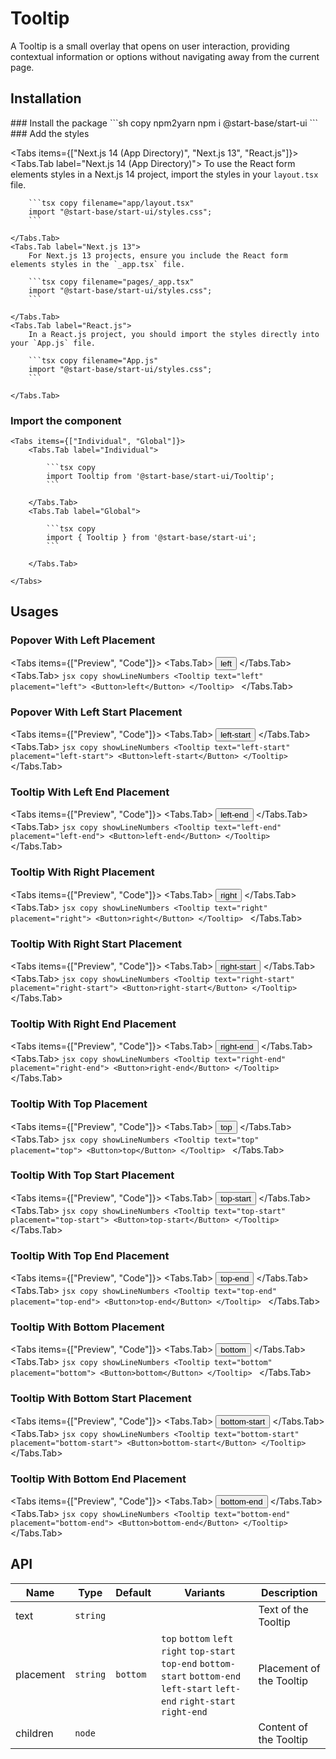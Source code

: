 
# Tooltip

A Tooltip is a small overlay that opens on user interaction, providing contextual information or options without navigating away from the current page.

## Installation

<Steps>
### Install the package
```sh copy npm2yarn
npm i @start-base/start-ui
```
### Add the styles

<Tabs items={["Next.js 14 (App Directory)", "Next.js 13", "React.js"]}>
    <Tabs.Tab label="Next.js 14 (App Directory)">
        To use the React form elements styles in a Next.js 14 project, import the styles in your `layout.tsx` file.

        ```tsx copy filename="app/layout.tsx"
        import "@start-base/start-ui/styles.css";
        ```

    </Tabs.Tab>
    <Tabs.Tab label="Next.js 13">
        For Next.js 13 projects, ensure you include the React form elements styles in the `_app.tsx` file.

        ```tsx copy filename="pages/_app.tsx"
        import "@start-base/start-ui/styles.css";
        ```

    </Tabs.Tab>
    <Tabs.Tab label="React.js">
        In a React.js project, you should import the styles directly into your `App.js` file.

        ```tsx copy filename="App.js"
        import "@start-base/start-ui/styles.css";
        ```

    </Tabs.Tab>

</Tabs>

### Import the component

    <Tabs items={["Individual", "Global"]}>
        <Tabs.Tab label="Individual">

            ```tsx copy
            import Tooltip from '@start-base/start-ui/Tooltip';
            ```

        </Tabs.Tab>
        <Tabs.Tab label="Global">

            ```tsx copy
            import { Tooltip } from '@start-base/start-ui';
            ```

        </Tabs.Tab>

    </Tabs>

</Steps>

## Usages

### Popover With Left Placement

<Tabs items={["Preview", "Code"]}>
  <Tabs.Tab>
    <Preview>
      <Tooltip text="left" placement="left">
        <Button>left</Button>
      </Tooltip>
    </Preview>
  </Tabs.Tab>
  <Tabs.Tab>
    ```jsx copy showLineNumbers
    <Tooltip text="left" placement="left">
      <Button>left</Button>
    </Tooltip>
    ```
  </Tabs.Tab>
</Tabs>

### Popover With Left Start Placement

<Tabs items={["Preview", "Code"]}>
  <Tabs.Tab>
    <Preview>
      <Tooltip text="left-start" placement="left-start">
        <Button>left-start</Button>
      </Tooltip>
    </Preview>
  </Tabs.Tab>
  <Tabs.Tab>
    ```jsx copy showLineNumbers
    <Tooltip text="left-start" placement="left-start">
      <Button>left-start</Button>
    </Tooltip>
    ```
  </Tabs.Tab>
</Tabs>

### Tooltip With Left End Placement

<Tabs items={["Preview", "Code"]}>
  <Tabs.Tab>
    <Preview>
      <Tooltip text="left-end" placement="left-end">
        <Button>left-end</Button>
      </Tooltip>
    </Preview>
  </Tabs.Tab>
  <Tabs.Tab>
    ```jsx copy showLineNumbers
    <Tooltip text="left-end" placement="left-end">
      <Button>left-end</Button>
    </Tooltip>
    ```
  </Tabs.Tab>
</Tabs>

### Tooltip With Right Placement

<Tabs items={["Preview", "Code"]}>
  <Tabs.Tab>
    <Preview>
      <Tooltip text="right" placement="right">
        <Button>right</Button>
      </Tooltip>
    </Preview>
  </Tabs.Tab>
  <Tabs.Tab>
    ```jsx copy showLineNumbers
    <Tooltip text="right" placement="right">
      <Button>right</Button>
    </Tooltip>
    ```
  </Tabs.Tab>
</Tabs>

### Tooltip With Right Start Placement

<Tabs items={["Preview", "Code"]}>
  <Tabs.Tab>
    <Preview>
      <Tooltip text="right-start" placement="right-start">
        <Button>right-start</Button>
      </Tooltip>
    </Preview>
  </Tabs.Tab>
  <Tabs.Tab>
    ```jsx copy showLineNumbers
    <Tooltip text="right-start" placement="right-start">
      <Button>right-start</Button>
    </Tooltip>
    ```
  </Tabs.Tab>
</Tabs>

### Tooltip With Right End Placement

<Tabs items={["Preview", "Code"]}>
  <Tabs.Tab>
    <Preview>
      <Tooltip text="right-end" placement="right-end">
        <Button>right-end</Button>
      </Tooltip>
    </Preview>
  </Tabs.Tab>
  <Tabs.Tab>
    ```jsx copy showLineNumbers
    <Tooltip text="right-end" placement="right-end">
      <Button>right-end</Button>
    </Tooltip>
    ```
  </Tabs.Tab>
</Tabs>

### Tooltip With Top Placement

<Tabs items={["Preview", "Code"]}>
  <Tabs.Tab>
    <Preview>
      <Tooltip text="top" placement="top">
        <Button>top</Button>
      </Tooltip>
    </Preview>
  </Tabs.Tab>
  <Tabs.Tab>
    ```jsx copy showLineNumbers
    <Tooltip text="top" placement="top">
      <Button>top</Button>
    </Tooltip>
    ```
  </Tabs.Tab>
</Tabs>

### Tooltip With Top Start Placement

<Tabs items={["Preview", "Code"]}>
  <Tabs.Tab>
    <Preview>
      <Tooltip text="top-start" placement="top-start">
        <Button>top-start</Button>
      </Tooltip>
    </Preview>
  </Tabs.Tab>
  <Tabs.Tab>
    ```jsx copy showLineNumbers
    <Tooltip text="top-start" placement="top-start">
      <Button>top-start</Button>
    </Tooltip>
    ```
  </Tabs.Tab>
</Tabs>

### Tooltip With Top End Placement

<Tabs items={["Preview", "Code"]}>
  <Tabs.Tab>
    <Preview>
      <Tooltip text="top-end" placement="top-end">
        <Button>top-end</Button>
      </Tooltip>
    </Preview>
  </Tabs.Tab>
  <Tabs.Tab>
    ```jsx copy showLineNumbers
    <Tooltip text="top-end" placement="top-end">
      <Button>top-end</Button>
    </Tooltip>
    ```
  </Tabs.Tab>
</Tabs>

### Tooltip With Bottom Placement

<Tabs items={["Preview", "Code"]}>
  <Tabs.Tab>
    <Preview>
      <Tooltip text="bottom" placement="bottom">
        <Button>bottom</Button>
      </Tooltip>
    </Preview>
  </Tabs.Tab>
  <Tabs.Tab>
    ```jsx copy showLineNumbers
    <Tooltip text="bottom" placement="bottom">
      <Button>bottom</Button>
    </Tooltip>
    ```
  </Tabs.Tab>
</Tabs>

### Tooltip With Bottom Start Placement

<Tabs items={["Preview", "Code"]}>
  <Tabs.Tab>
    <Preview>
      <Tooltip text="bottom-start" placement="bottom-start">
        <Button>bottom-start</Button>
      </Tooltip>
    </Preview>
  </Tabs.Tab>
  <Tabs.Tab>
    ```jsx copy showLineNumbers
    <Tooltip text="bottom-start" placement="bottom-start">
      <Button>bottom-start</Button>
    </Tooltip>
    ```
  </Tabs.Tab>
</Tabs>

### Tooltip With Bottom End Placement

<Tabs items={["Preview", "Code"]}>
  <Tabs.Tab>
    <Preview>
      <Tooltip text="bottom-end" placement="bottom-end">
        <Button>bottom-end</Button>
      </Tooltip>
    </Preview>
  </Tabs.Tab>
  <Tabs.Tab>
    ```jsx copy showLineNumbers
    <Tooltip text="bottom-end" placement="bottom-end">
      <Button>bottom-end</Button>
    </Tooltip>
    ```
  </Tabs.Tab>
</Tabs>

## API

| Name      | Type     | Default  | Variants                                                                                                                          | Description              |
| --------- | -------- | -------- | --------------------------------------------------------------------------------------------------------------------------------- | ------------------------ |
| text      | `string` |          |                                                                                                                                   | Text of the Tooltip      |
| placement | `string` | `bottom` | `top` `bottom` `left` `right` `top-start` `top-end` `bottom-start` `bottom-end` `left-start` `left-end` `right-start` `right-end` | Placement of the Tooltip |
| children  | `node`   |          |                                                                                                                                   | Content of the Tooltip   |
